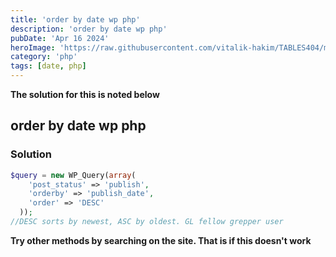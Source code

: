 ```yaml
---
title: 'order by date wp php'
description: 'order by date wp php'
pubDate: 'Apr 16 2024'
heroImage: 'https://raw.githubusercontent.com/vitalik-hakim/TABLES404/main/error_b/php.png'
category: 'php'
tags: [date, php]
---
```


**The solution for this is noted below**

## order by date wp php

### Solution

```php
$query = new WP_Query(array(
    'post_status' => 'publish',
    'orderby' => 'publish_date',
    'order' => 'DESC'
  ));
//DESC sorts by newest, ASC by oldest. GL fellow grepper user
```

**Try other methods by searching on the site. That is if this doesn't work**
